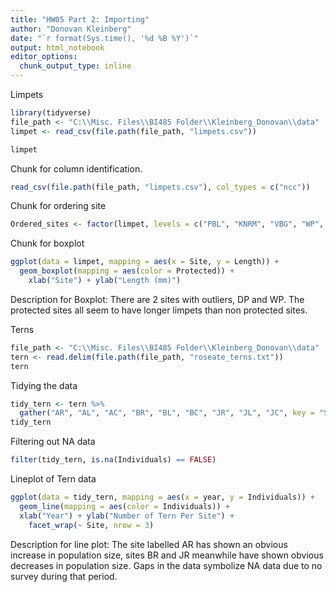 ```yaml
---
title: "HW05 Part 2: Importing"
author: "Donovan Kleinberg"
date: "`r format(Sys.time(), '%d %B %Y')`"
output: html_notebook
editor_options: 
  chunk_output_type: inline
---
```


Limpets 

```r
library(tidyverse)
file_path <- "C:\\Misc. Files\\BI485 Folder\\Kleinberg_Donovan\\data"
limpet <- read_csv(file.path(file_path, "limpets.csv"))
```
```r
limpet
```

Chunk for column identification.

```r
read_csv(file.path(file_path, "limpets.csv"), col_types = c("ncc"))
```

Chunk for ordering site

```r
Ordered_sites <- factor(limpet, levels = c("PBL", "KNRM", "VBG", "WP", "PF", "DP", "SIO", "CTZ1", "CTZ2", "CNM"), ordered = TRUE)
```

Chunk for boxplot

```r
ggplot(data = limpet, mapping = aes(x = Site, y = Length)) +
  geom_boxplot(mapping = aes(color = Protected)) +
    xlab("Site") + ylab("Length (mm)")
```

Description for Boxplot: There are 2 sites with outliers, DP and WP. The protected sites all seem to have longer limpets than non protected sites.

Terns

```r
file_path <- "C:\\Misc. Files\\BI485 Folder\\Kleinberg_Donovan\\data"
tern <- read.delim(file.path(file_path, "roseate_terns.txt"))
tern
```

Tidying the data

```r
tidy_tern <- tern %>% 
  gather("AR", "AL", "AC", "BR", "BL", "BC", "JR", "JL", "JC", key = "Site", value = "Individuals")
tidy_tern
```

Filtering out NA data

```r
filter(tidy_tern, is.na(Individuals) == FALSE)
```

Lineplot of Tern data

```r
ggplot(data = tidy_tern, mapping = aes(x = year, y = Individuals)) +
  geom_line(mapping = aes(color = Individuals)) +
  xlab("Year") + ylab("Number of Tern Per Site") +
    facet_wrap(~ Site, nrow = 3)
```

Description for line plot: The site labelled AR has shown an obvious increase in population size, sites BR and JR meanwhile have shown obvious decreases in population size. Gaps in the data symbolize NA data due to no survey during that period.